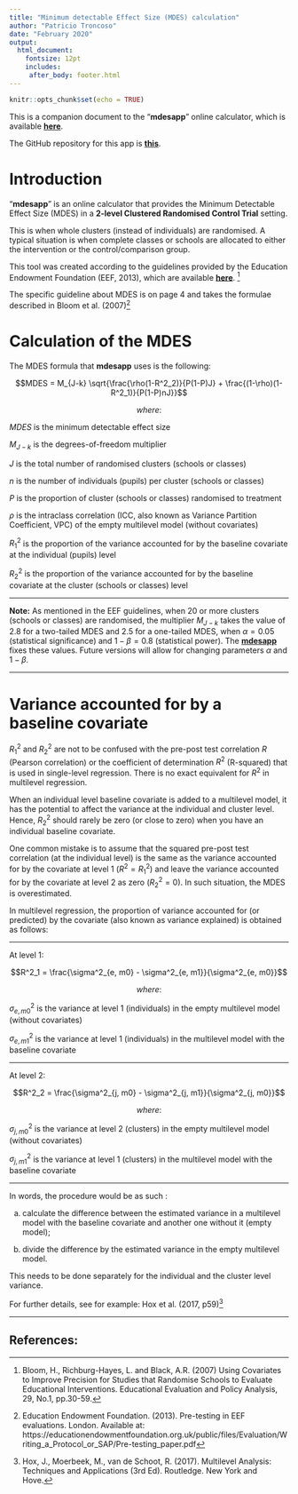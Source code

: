 ```yaml
---
title: "Minimum detectable Effect Size (MDES) calculation"
author: "Patricio Troncoso"
date: "February 2020"
output: 
  html_document:
    fontsize: 12pt
    includes:
     after_body: footer.html
---
```


```r
knitr::opts_chunk$set(echo = TRUE)
```

This is a companion document to the "**mdesapp**" online calculator, which is available [**here**](https://patricio-troncoso.shinyapps.io/mdesapp/).

The GitHub repository for this app is [**this**](https://github.com/patroncos/mdesapp).

# Introduction

"**mdesapp**" is an online calculator that provides the Minimum Detectable Effect Size (MDES) in a **2-level Clustered Randomised Control Trial** setting.

This is when whole clusters (instead of individuals) are randomised.
A typical situation is when complete classes or schools are allocated to either the intervention or the control/comparison group.

This tool was created according to the guidelines provided by the Education Endowment Foundation (EEF, 2013), which are available [**here**](https://educationendowmentfoundation.org.uk/public/files/Evaluation/Writing_a_Protocol_or_SAP/Pre-testing_paper.pdf). [^1]

The specific guideline about MDES is on page 4 and takes the formulae described in Bloom et al. (2007)[^2]

# Calculation of the MDES

The MDES formula that **mdesapp** uses is the following:

$$MDES = M_{J-k} \sqrt{\frac{\rho(1-R^2_2)}{P(1-P)J} + \frac{(1-\rho)(1-R^2_1)}{P(1-P)nJ}}$$

$$where:$$

$MDES$ is the minimum detectable effect size

$M_{J-k}$ is the degrees-of-freedom multiplier

$J$ is the total number of randomised clusters (schools or classes)

$n$ is the number of individuals (pupils) per cluster (schools or classes)

$P$ is the proportion of cluster (schools or classes) randomised to treatment

$\rho$ is the intraclass correlation (ICC, also known as Variance Partition Coefficient, VPC) of the empty multilevel model (without covariates)

$R^2_1$ is the proportion of the variance accounted for by the baseline covariate at the individual (pupils) level

$R^2_2$ is the proportion of the variance accounted for by the baseline covariate at the cluster (schools or classes) level

***

**Note:** As mentioned in the EEF guidelines, when 20 or more clusters (schools or classes) are randomised, the multiplier $M_{J-k}$ takes the value of 2.8 for a two-tailed MDES and 2.5 for a one-tailed MDES, when $\alpha = 0.05$ (statistical significance) and $1-\beta = 0.8$ (statistical power). The [**mdesapp**](https://patricio-troncoso.shinyapps.io/mdesapp/) fixes these values. Future versions will allow for changing parameters $\alpha$ and $1-\beta$.  

***

# Variance accounted for by a baseline covariate


$R^2_1$ and $R^2_2$ are not to be confused with the pre-post test correlation $R$ (Pearson correlation) or the coefficient of determination $R^2$ (R-squared) that is used in single-level regression. There is no exact equivalent for $R^2$ in multilevel regression.

When an individual level baseline covariate is added to a multilevel model, it has the potential to affect the variance at the individual and cluster level. Hence, $R^2_2$ should rarely be zero (or close to zero) when you have an individual baseline covariate.

One common mistake is to assume that the squared pre-post test correlation (at the individual level) is the same as the variance accounted for by the covariate at level 1 ($R^2=R^2_1$) and leave the variance accounted for by the covariate at level 2 as zero ($R^2_2=0$). In such situation, the MDES is overestimated.

In multilevel regression, the proportion of variance accounted for (or predicted) by the covariate (also known as variance explained) is obtained as follows: 

***

At level 1: 

$$R^2_1 = \frac{\sigma^2_{e, m0} - \sigma^2_{e, m1}}{\sigma^2_{e, m0}}$$

$$where:$$

$\sigma^2_{e, m0}$ is the variance at level 1 (individuals) in the empty multilevel model (without covariates)

$\sigma^2_{e, m1}$ is the variance at level 1 (individuals) in the multilevel model with the baseline covariate

***

At level 2: 

$$R^2_2 = \frac{\sigma^2_{j, m0} - \sigma^2_{j, m1}}{\sigma^2_{j, m0}}$$

$$where:$$

$\sigma^2_{j, m0}$ is the variance at level 2 (clusters) in the empty multilevel model (without covariates)

$\sigma^2_{j, m1}$ is the variance at level 1 (clusters) in the multilevel model with the baseline covariate


***

In words, the procedure would be as such :

a) calculate the difference between the estimated variance in a multilevel model with the baseline covariate and another one without it (empty model); 

b) divide the difference by the estimated variance in the empty multilevel model.

This needs to be done separately for the individual and the cluster level variance. 

For further details, see for example: Hox et al. (2017, p59)[^3]

***

## References:


[^1]: Bloom, H., Richburg-Hayes, L. and Black, A.R. (2007) Using Covariates to Improve Precision for Studies that Randomise Schools to Evaluate Educational Interventions. Educational Evaluation and Policy Analysis, 29, No.1, pp.30-59.

[^2]: Education Endowment Foundation. (2013). Pre-testing in EEF evaluations. London. Available at: https://educationendowmentfoundation.org.uk/public/files/Evaluation/Writing_a_Protocol_or_SAP/Pre-testing_paper.pdf

[^3]: Hox, J., Moerbeek, M., van de Schoot, R. (2017). Multilevel Analysis: Techniques and Applications (3rd Ed). Routledge. New York and Hove.